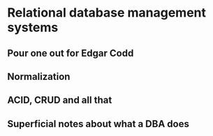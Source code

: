 # Relational database management systems

## Pour one out for Edgar Codd

## Normalization

## ACID, CRUD and all that

## Superficial notes about what a DBA does
